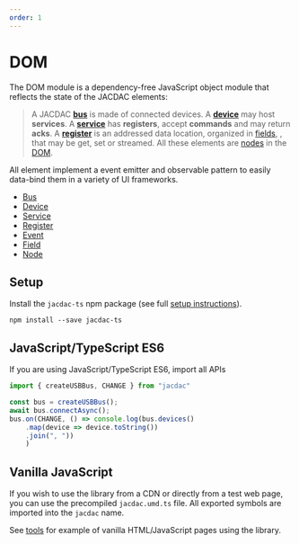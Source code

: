 ```yaml
---
order: 1
---
```


# DOM

The DOM module is a dependency-free JavaScript object module 
that reflects the state of the JACDAC elements:

> A JACDAC **[bus](/clients/web/jdom/bus)** is made of connected devices.
A **[device](/clients/web/jdom/device)** may host **services**.
A **[service](/clients/web/jdom/service)** has **registers**, accept **commands**
and may return **acks**. A **[register](/clients/web/jdom/register)** is an addressed data location, organized in [fields](/clients/web/jdom/field),
, that may be get, set or streamed. All these elements are [nodes](/clients/web/jdom/node) in the [DOM](/clients/web/jdom).

All element implement a event emitter and observable pattern to
easily data-bind them in a variety of UI frameworks.

* [Bus](/clients/web/jdom/bus)
* [Device](/clients/web/jdom/device)
* [Service](/clients/web/jdom/service)
* [Register](/clients/web/jdom/register)
* [Event](/clients/web/jdom/event)
* [Field](/clients/web/jdom/field)
* [Node](/clients/web/jdom/node)

## Setup

Install the ``jacdac-ts`` npm package (see full [setup instructions](/clients/web/setup)).

```
npm install --save jacdac-ts
```

## JavaScript/TypeScript ES6

If you are using JavaScript/TypeScript ES6, import all APIs 

```javascript
import { createUSBBus, CHANGE } from "jacdac"

const bus = createUSBBus();
await bus.connectAsync();
bus.on(CHANGE, () => console.log(bus.devices()
    .map(device => device.toString())
    .join(", "))
    )
```

## Vanilla JavaScript

If you wish to use the library from a CDN or directly from a test web page, you can use the precompiled
``jacdac.umd.ts`` file. All exported symbols are imported into the ``jacdac`` name.

See [tools](/tools) for example of vanilla HTML/JavaScript pages using the library.
